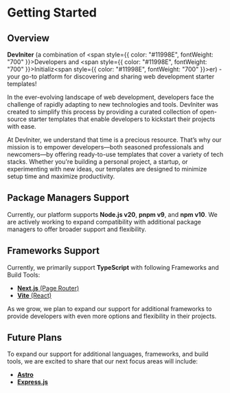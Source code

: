 # Getting Started

## Overview

<strong>DevIniter</strong> (a combination of <span style={{
    color: "#11998E",
    fontWeight: "700"
}}>Dev</span>elopers and <span style={{
    color: "#11998E",
    fontWeight: "700"
}}>Init</span>ializ<span style={{
    color: "#11998E",
    fontWeight: "700"
}}>er</span>) - your go-to platform for discovering and sharing web development starter templates!

In the ever-evolving landscape of web development, developers face the challenge of rapidly adapting to new technologies and tools. DevIniter was created to simplify this process by providing a curated collection of open-source starter templates that enable developers to kickstart their projects with ease.

At DevIniter, we understand that time is a precious resource. That’s why our mission is to empower developers—both seasoned professionals and newcomers—by offering ready-to-use templates that cover a variety of tech stacks. Whether you're building a personal project, a startup, or experimenting with new ideas, our templates are designed to minimize setup time and maximize productivity.


## Package Managers Support

Currently, our platform supports **Node.js v20**, **pnpm v9**, and **npm v10**. We are actively working to expand compatibility with additional package managers to offer broader support and flexibility.


## Frameworks Support

Currently, we primarily support **TypeScript** with following Frameworks and Build Tools:

- [**Next.js** (Page Router)](https://nextjs.org/)
- [**Vite** (React)](https://vitejs.dev/)

As we grow, we plan to expand our support for additional frameworks to provide developers with even more options and flexibility in their projects.

## Future Plans

To expand our support for additional languages, frameworks, and build tools, we are excited to share that our next focus areas will include:

- [**Astro**](https://astro.build/)
- [**Express.js**](https://expressjs.com/)